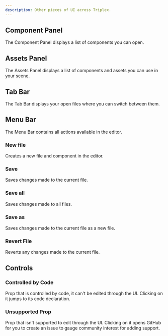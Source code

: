 ```yaml
---
description: Other pieces of UI across Triplex.
---
```


## Component Panel

The Component Panel displays a list of components you can open.

## Assets Panel

The Assets Panel displays a list of components and assets you can use in your scene.

## Tab Bar

The Tab Bar displays your open files where you can switch between them.

## Menu Bar

The Menu Bar contains all actions available in the editor.

### New file

Creates a new file and component in the editor.

### Save

Saves changes made to the current file.

### Save all

Saves changes made to all files.

### Save as

Saves changes made to the current file as a new file.

### Revert File

Reverts any changes made to the current file.

## Controls

### Controlled by Code

Prop that is controlled by code, it can't be edited through the UI. Clicking on it jumps to its code declaration.

### Unsupported Prop

Prop that isn't supported to edit through the UI. Clicking on it opens GitHub for you to create an issue to gauge community interest for adding support.
